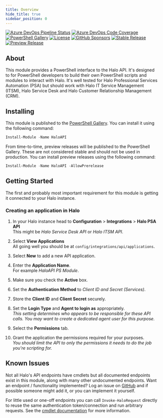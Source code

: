 ```yaml
---
title: Overview
hide_title: true
sidebar_position: 0
---
```


[![Azure DevOps Pipeline Status](https://img.shields.io/azure-devops/tests/MSPsUK/HaloAPI/4?style=for-the-badge)](https://dev.azure.com/MSPsUK/HaloAPI/_build?definitionId=4)
[![Azure DevOps Code Coverage](https://img.shields.io/azure-devops/coverage/MSPsUK/HaloAPI/4?style=for-the-badge)](https://dev.azure.com/MSPsUK/HaloAPI/_build?definitionId=4)
[![PowerShell Gallery](https://img.shields.io/powershellgallery/dt/HaloAPI?style=for-the-badge)](https://www.powershellgallery.com/packages/HaloAPI/)
[![License](https://img.shields.io/github/license/homotechsual/HaloAPI?style=for-the-badge)](https://mit.license.homotechsual.dev)
[![GitHub Sponsors](https://img.shields.io/github/sponsors/homotechsual?style=for-the-badge)](https://github.com/sponsors/homotechsual/)
[![Stable Release](https://img.shields.io/powershellgallery/v/HaloAPI?label=Stable+Release&style=for-the-badge)](https://www.powershellgallery.com/packages/HaloAPI/)
[![Preview Release](https://img.shields.io/powershellgallery/v/HaloAPI?label=Preview+Release&include_prereleases&style=for-the-badge)](https://www.powershellgallery.com/packages/HaloAPI/)

## About

This module provides a PowerShell interface to the Halo API. It's designed to for PowerShell developers to build their own PowerShell scripts and modules to interact with Halo. It's well tested for Halo Professional Services Automation (PSA) but should work with Halo IT Service Management (ITSM), Halo Service Desk and Halo Customer Relationship Management (CRM).

## Installing

This module is published to the [PowerShell Gallery](https://www.powershellgallery.com/packages/HaloAPI/). You can install it using the following command:

```powershell
Install-Module -Name HaloAPI
```

From time-to-time, preview releases will be published to the PowerShell Gallery. These are not considered stable and should not be used in production. You can install preview releases using the following command:

```powershell
Install-Module -Name HaloAPI -AllowPrerelease
```

## Getting Started

The first and probably most important requirement for this module is getting it connected to your Halo instance.

### Creating an application in Halo

1. In your Halo instance head to **Configuration** > **Integrations** > **Halo PSA API**  
This might be *Halo Service Desk API* or *Halo ITSM API*.

1. Select **View Applications**  
All going well you should be at `config/integrations/api/applications`.

1. Select **New** to add a new API application.

1. Enter the **Application Name**.  
For example *HaloAPI PS Module*.

1. Make sure you check the **Active** box.

1. Set the **Authentication Method** to *Client ID and Secret (Services)*.

1. Store the **Client ID** and **Client Secret** securely.

1. Set the **Login Type** and **Agent to login as** appropriately.  
*This setting determines who appears to be responsible for these API calls. You may want to create a dedicated agent user for this purpose.*

1. Select the **Permissions** tab.

1. Grant the application the permissions required for your purposes.  
*You should limit the API to only the permissions it needs to do the job you're scripting for.*

## Known Issues

Not all Halo's API endpoints have cmdlets but all documented endpoints exist in this module, along with many other undocumented endpoints. Want an endpoint / functionality implemented? Log an issue on [GitHub](https://github.com/homotechsual/haloapi/issues) and if possible someone might add it, or you can implement it yourself.

For little used or one-off endpoints you can call `Invoke-HaloRequest` directly to reuse the same authentication token/connection and run arbitrary requests. See the [cmdlet documentation](/modules/haloapi/Invoke-HaloRequest) for more information.
